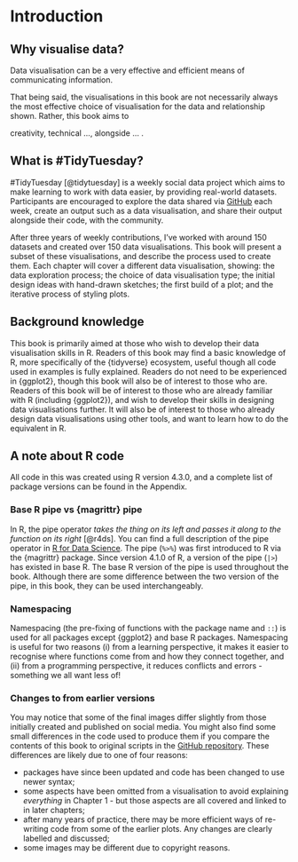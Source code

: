 # Introduction {.unnumbered}

## Why visualise data?

Data visualisation can be a very effective and efficient means of communicating information. 

That being said, the visualisations in this book are not necessarily always the most effective choice of visualisation for the data and relationship shown. Rather, this book aims to 

creativity, technical ..., alongside ... . 

## What is #TidyTuesday?

#TidyTuesday [@tidytuesday] is a weekly social data project which aims to make learning to work with data easier, by providing real-world datasets. Participants are encouraged to explore the data shared via [GitHub](https://github.com/rfordatascience/tidytuesday) each week, create an output such as a data visualisation, and share their output alongside their code, with the community.

After three years of weekly contributions, I've worked with around 150 datasets and created over 150 data visualisations. This book will present a subset of these visualisations, and describe the process used to create them. Each chapter will cover a different data visualisation, showing: the data exploration process; the choice of data visualisation type; the initial design ideas with hand-drawn sketches; the first build of a plot; and the iterative process of styling plots.

## Background knowledge

This book is primarily aimed at those who wish to develop their data visualisation skills in R. Readers of this book may find a basic knowledge of R, more specifically of the {tidyverse} ecosystem, useful though all code used in examples is fully explained. Readers do not need to be experienced in {ggplot2}, though this book will also be of interest to those who are. Readers of this book will be of interest to those who are already familiar with R (including {ggplot2}), and wish to develop their skills in designing data visualisations further. It will also be of interest to those who already design data visualisations using other tools, and want to learn how to do the equivalent in R.

## A note about R code

All code in this was created using R version 4.3.0, and a complete list of package versions can be found in the Appendix.

### Base R pipe vs {magrittr} pipe

In R, the pipe operator *takes the thing on its left and passes it along to the function on its right* [@r4ds]. You can find a full description of the pipe operator in [R for Data Science](https://r4ds.hadley.nz/data-transform#sec-the-pipe). The pipe\index{pipe} (`%>%`) was first introduced to R via the {magrittr}\index{magrittr} package. Since version 4.1.0 of R, a version of the pipe (`|>`) has existed in base R. The base R version of the pipe is used throughout the book. Although there are some difference between the two version of the pipe, in this book, they can be used interchangeably.

### Namespacing

Namespacing\index{namespacing} (the pre-fixing of functions with the package name and `::`) is used for all packages except {ggplot2} and base R packages. Namespacing is useful for two reasons (i) from a learning perspective, it makes it easier to recognise where functions come from and how they connect together, and (ii) from a programming perspective, it reduces conflicts and errors - something we all want less of! 

### Changes to from earlier versions

You may notice that some of the final images differ slightly from those initially created and published on social media. You might also find some small differences in the code used to produce them if you compare the contents of this book to original scripts in the [GitHub repository](https://github.com/nrennie/tidytuesday). These differences are likely due to one of four reasons: 

* packages have since been updated and code has been changed to use newer syntax;
* some aspects have been omitted from a visualisation to avoid explaining *everything* in Chapter 1 - but those aspects are all covered and linked to in later chapters;
* after many years of practice, there may be more efficient ways of re-writing code from some of the earlier plots. Any changes are clearly labelled and discussed;
* some images may be different due to copyright reasons.

